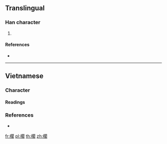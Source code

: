 ==Translingual==

===Han character===
{{Han char|rn=75|rad=木|as=14|sn=18|four=|canj=DANR,XDANR}}

# {{defn|Han|sort=木14}}

====References====
* {{Han ref|kx=0559.261|hdz=21311.051|uh=6ACA|ud=27338}}

----

==Vietnamese==

===Character===
{{rfc-header|Character|lang=vi}}

====Readings====
{{vi-readings|nom=gác|rs=木14}}

===References===
* {{R:WinVNKey:Lê Sơn Thanh}}

[[fr:櫊]]
[[pl:櫊]]
[[th:櫊]]
[[zh:櫊]]